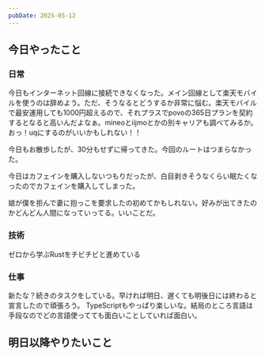 ```yaml
---
pubDate: 2025-05-12
---
```



## 今日やったこと

### 日常

今日もインターネット回線に接続できなくなった。メイン回線として楽天モバイルを使うのは辞めよう。ただ、そうなるとどうするか非常に悩む。楽天モバイルで最安運用しても1000円超えるので、それプラスでpovoの365日プランを契約するとなると高いんだよなぁ。mineoとiijmoとかの別キャリアも調べてみるか。おっ！uqにするのがいいかもしれない！！

今日もお散歩したが、30分もせずに帰ってきた。今回のルートはつまらなかった。

今日はカフェインを購入しないつもりだったが、白目剥きそうなくらい眠たくなったのでカフェインを購入してしまった。

娘が僕を拒んで妻に抱っこを要求したの初めてかもしれない。好みが出てきたのかどんどん人間になっていってる。いいことだ。


### 技術

ゼロから学ぶRustをチビチビと進めている


### 仕事

新たな？続きのタスクをしている。早ければ明日、遅くても明後日には終わると宣言したので頑張ろう。
TypeScriptもやっぱり楽しいな。結局のところ言語は手段なのでどの言語使ってても面白いことしていれば面白い。


## 明日以降やりたいこと
